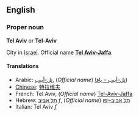 ==English==

===Proper noun===
'''Tel Aviv''' or '''Tel-Aviv'''

City in [[Israel]].  Official name '''[[Tel Aviv-Jaffa]]'''.

====Translations====
*Arabic: [[تل-أبيب]], (''Official name'') [[تل-أبيب – يافا]]) 
*[[Chinese]]: [[特拉维夫]]
*French: Tel Aviv, (''Official name'') [[Tel-Aviv-Jaffa]]
*Hebrew: [[תל אביב]] ''f'', (''Official name'') [[תל אביב-יפו]]
*Italian: Tel Aviv ''f''